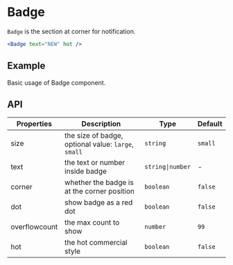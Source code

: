 # Badge

`Badge` is the section at corner for notification.

```jsx
<Badge text="NEW" hot />
```

## Example

Basic usage of Badge component.

<Demo src="../../components/badge/demo/Example.tsx" />

## API

Properties | Description | Type | Default
-----------|------------|------|--------
| size | the size of badge, optional value: `large`, `small` | `string` | `small` |
| text | the text or number inside badge | `string\|number` | - |
| corner | whether the badge is at the corner position | `boolean` | `false` |
| dot | show badge as a red dot | `boolean` | `false` |
| overflowcount | the max count to show | `number` | `99` |
| hot | the hot commercial style | `boolean` | `false` |
